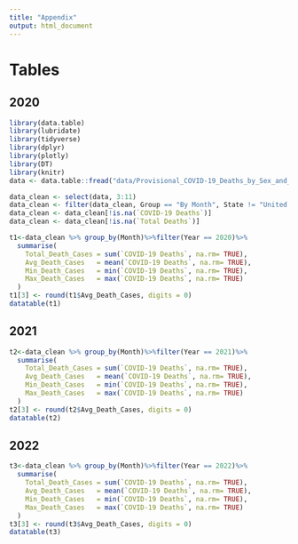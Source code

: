```yaml
---
title: "Appendix"
output: html_document
---
```


# Tables

## 2020

```r
library(data.table)
library(lubridate)
library(tidyverse)
library(dplyr)
library(plotly)
library(DT)
library(knitr)
data <- data.table::fread("data/Provisional_COVID-19_Deaths_by_Sex_and_Age.csv")
```

```r
data_clean <- select(data, 3:11)
data_clean <- filter(data_clean, Group == "By Month", State != "United States", Sex != "All Sexes", `Age Group` != "All Ages")
data_clean <- data_clean[!is.na(`COVID-19 Deaths`)]
data_clean <- data_clean[!is.na(`Total Deaths`)]
```

```r
t1<-data_clean %>% group_by(Month)%>%filter(Year == 2020)%>%
  summarise(
    Total_Death_Cases = sum(`COVID-19 Deaths`, na.rm= TRUE),
    Avg_Death_Cases   = mean(`COVID-19 Deaths`, na.rm= TRUE), 
    Min_Death_Cases   = min(`COVID-19 Deaths`, na.rm= TRUE),
    Max_Death_Cases   = max(`COVID-19 Deaths`, na.rm= TRUE)
  )
t1[3] <- round(t1$Avg_Death_Cases, digits = 0)
datatable(t1)
```

## 2021

```r
t2<-data_clean %>% group_by(Month)%>%filter(Year == 2021)%>%
  summarise(
    Total_Death_Cases = sum(`COVID-19 Deaths`, na.rm= TRUE),
    Avg_Death_Cases   = mean(`COVID-19 Deaths`, na.rm= TRUE), 
    Min_Death_Cases   = min(`COVID-19 Deaths`, na.rm= TRUE),
    Max_Death_Cases   = max(`COVID-19 Deaths`, na.rm= TRUE)
  )
t2[3] <- round(t2$Avg_Death_Cases, digits = 0)
datatable(t2)
```

## 2022

```r
t3<-data_clean %>% group_by(Month)%>%filter(Year == 2022)%>%
  summarise(
    Total_Death_Cases = sum(`COVID-19 Deaths`, na.rm= TRUE),
    Avg_Death_Cases   = mean(`COVID-19 Deaths`, na.rm= TRUE), 
    Min_Death_Cases   = min(`COVID-19 Deaths`, na.rm= TRUE),
    Max_Death_Cases   = max(`COVID-19 Deaths`, na.rm= TRUE)
  )
t3[3] <- round(t3$Avg_Death_Cases, digits = 0)
datatable(t3)
```
